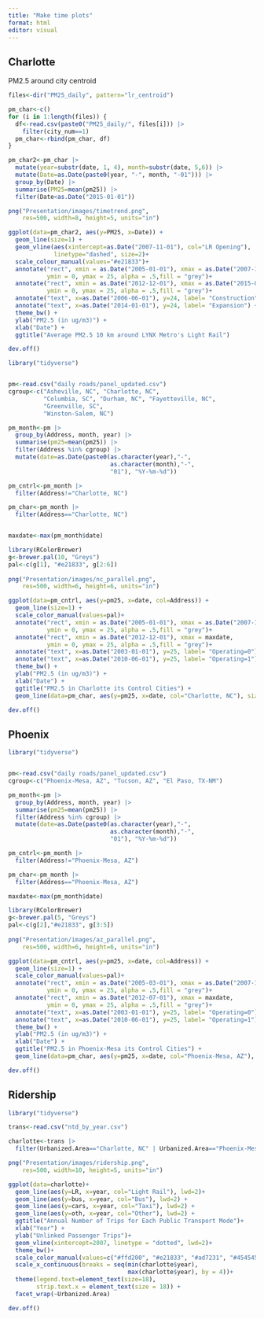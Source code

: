 ```yaml
---
title: "Make time plots"
format: html
editor: visual
---
```


## Charlotte

PM2.5 around city centroid

```r
files<-dir("PM25_daily", pattern="lr_centroid")

pm_char<-c()
for (i in 1:length(files)) {
  df<-read.csv(paste0("PM25_daily/", files[i])) |>
    filter(city_num==1)
  pm_char<-rbind(pm_char, df)
}

pm_char2<-pm_char |>
  mutate(year=substr(date, 1, 4), month=substr(date, 5,6)) |>
  mutate(Date=as.Date(paste0(year, "-", month, "-01"))) |>
  group_by(Date) |>
  summarise(PM25=mean(pm25)) |>
  filter(Date<as.Date("2015-01-01"))
```

```r

png("Presentation/images/timetrend.png", 
    res=500, width=8, height=5, units="in")

ggplot(data=pm_char2, aes(y=PM25, x=Date)) + 
  geom_line(size=1) + 
  geom_vline(aes(xintercept=as.Date("2007-11-01"), col="LR Opening"), 
             linetype="dashed", size=2)+
  scale_colour_manual(values="#e21833")+
  annotate("rect", xmin = as.Date("2005-01-01"), xmax = as.Date("2007-11-01"), 
           ymin = 0, ymax = 25, alpha = .5,fill = "grey")+
  annotate("rect", xmin = as.Date("2012-12-01"), xmax = as.Date("2015-01-01"), 
           ymin = 0, ymax = 25, alpha = .5,fill = "grey")+
  annotate("text", x=as.Date("2006-06-01"), y=24, label= "Construction") +
  annotate("text", x=as.Date("2014-01-01"), y=24, label= "Expansion") +
  theme_bw() + 
  ylab("PM2.5 (in ug/m3)") + 
  xlab("Date") + 
  ggtitle("Average PM2.5 10 km around LYNX Metro's Light Rail")

dev.off()
```

```r
library("tidyverse")


pm<-read.csv("daily roads/panel_updated.csv")
cgroup<-c("Asheville, NC", "Charlotte, NC",
          "Columbia, SC", "Durham, NC", "Fayetteville, NC", 
          "Greenville, SC", 
          "Winston-Salem, NC")

pm_month<-pm |>
  group_by(Address, month, year) |>
  summarise(pm25=mean(pm25)) |>
  filter(Address %in% cgroup) |>
  mutate(date=as.Date(paste0(as.character(year),"-",
                             as.character(month),"-",
                             "01"), "%Y-%m-%d"))

pm_cntrl<-pm_month |>
  filter(Address!="Charlotte, NC")

pm_char<-pm_month |>
  filter(Address=="Charlotte, NC")


maxdate<-max(pm_month$date)

library(RColorBrewer)
g<-brewer.pal(10, "Greys")
pal<-c(g[1], "#e21833", g[2:6])
  
png("Presentation/images/nc_parallel.png", 
    res=500, width=6, height=6, units="in")

ggplot(data=pm_cntrl, aes(y=pm25, x=date, col=Address)) + 
  geom_line(size=1) + 
  scale_color_manual(values=pal)+
  annotate("rect", xmin = as.Date("2005-01-01"), xmax = as.Date("2007-11-01"), 
           ymin = 0, ymax = 25, alpha = .5,fill = "grey")+
  annotate("rect", xmin = as.Date("2012-12-01"), xmax = maxdate, 
           ymin = 0, ymax = 25, alpha = .5,fill = "grey")+
  annotate("text", x=as.Date("2003-01-01"), y=25, label= "Operating=0") +
  annotate("text", x=as.Date("2010-06-01"), y=25, label= "Operating=1") +
  theme_bw() + 
  ylab("PM2.5 (in ug/m3)") + 
  xlab("Date") + 
  ggtitle("PM2.5 in Charlotte its Control Cities") + 
  geom_line(data=pm_char, aes(y=pm25, x=date, col="Charlotte, NC"), size=0.7) 

dev.off()
```

## Phoenix

```r
library("tidyverse")


pm<-read.csv("daily roads/panel_updated.csv")
cgroup<-c("Phoenix-Mesa, AZ", "Tucson, AZ", "El Paso, TX-NM")

pm_month<-pm |>
  group_by(Address, month, year) |>
  summarise(pm25=mean(pm25)) |>
  filter(Address %in% cgroup) |>
  mutate(date=as.Date(paste0(as.character(year),"-",
                             as.character(month),"-",
                             "01"), "%Y-%m-%d"))

pm_cntrl<-pm_month |>
  filter(Address!="Phoenix-Mesa, AZ")

pm_char<-pm_month |>
  filter(Address=="Phoenix-Mesa, AZ")

maxdate<-max(pm_month$date)

library(RColorBrewer)
g<-brewer.pal(5, "Greys")
pal<-c(g[2],"#e21833", g[3:5])
  
png("Presentation/images/az_parallel.png", 
    res=500, width=6, height=6, units="in")

ggplot(data=pm_cntrl, aes(y=pm25, x=date, col=Address)) + 
  geom_line(size=1) + 
  scale_color_manual(values=pal)+
  annotate("rect", xmin = as.Date("2005-03-01"), xmax = as.Date("2007-11-01"), 
           ymin = 0, ymax = 25, alpha = .5,fill = "grey")+
  annotate("rect", xmin = as.Date("2012-07-01"), xmax = maxdate, 
           ymin = 0, ymax = 25, alpha = .5,fill = "grey")+
  annotate("text", x=as.Date("2003-01-01"), y=25, label= "Operating=0") +
  annotate("text", x=as.Date("2010-06-01"), y=25, label= "Operating=1") +
  theme_bw() + 
  ylab("PM2.5 (in ug/m3)") + 
  xlab("Date") + 
  ggtitle("PM2.5 in Phoenix-Mesa its Control Cities") + 
  geom_line(data=pm_char, aes(y=pm25, x=date, col="Phoenix-Mesa, AZ"), size=0.7) 

dev.off()
```

## Ridership

```r
library("tidyverse")

trans<-read.csv("ntd_by_year.csv") 

charlotte<-trans |>
  filter(Urbanized.Area=="Charlotte, NC" | Urbanized.Area=="Phoenix-Mesa, AZ") 

png("Presentation/images/ridership.png", 
    res=500, width=10, height=5, units="in")

ggplot(data=charlotte)+
  geom_line(aes(y=LR, x=year, col="Light Rail"), lwd=2)+
  geom_line(aes(y=bus, x=year, col="Bus"), lwd=2) + 
  geom_line(aes(y=cars, x=year, col="Taxi"), lwd=2) + 
  geom_line(aes(y=oth, x=year, col="Other"), lwd=2) + 
  ggtitle("Annual Number of Trips for Each Public Transport Mode")+
  xlab("Year") +
  ylab("Unlinked Passenger Trips")+
  geom_vline(xintercept=2007, linetype = "dotted", lwd=2)+
  theme_bw()+
  scale_color_manual(values=c("#ffd200", "#e21833", "#ad7231", "#454545"))+
  scale_x_continuous(breaks = seq(min(charlotte$year), 
                                  max(charlotte$year), by = 4))+
  theme(legend.text=element_text(size=18), 
        strip.text.x = element_text(size = 18)) + 
  facet_wrap(~Urbanized.Area)

dev.off()
```
